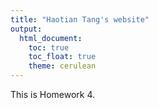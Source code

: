 ```yaml
---
title: "Haotian Tang's website"
output: 
  html_document:
    toc: true
    toc_float: true
    theme: cerulean
---
```


This is Homework 4. 